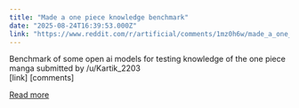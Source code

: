 ```yaml
---
title: "Made a one piece knowledge benchmark"
date: "2025-08-24T16:39:53.000Z"
link: "https://www.reddit.com/r/artificial/comments/1mz0h6w/made_a_one_piece_knowledge_benchmark/"
---
```


Benchmark of some open ai models for testing knowledge of the one piece manga
    submitted by    /u/Kartik_2203  
 [link]   [comments]

[Read more](https://www.reddit.com/r/artificial/comments/1mz0h6w/made_a_one_piece_knowledge_benchmark/)
